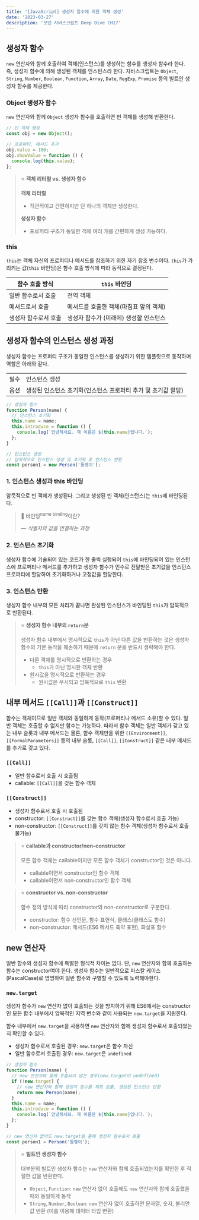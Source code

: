 ```yaml
---
title: '[JavaScript] 생성자 함수에 의한 객체 생성'
date: '2023-03-27'
description: '모던 자바스크립트 Deep Dive CH17'
---
```


## 생성자 함수

`new` 연산자와 함께 호출하여 객체(인스턴스)를 생성하는 함수를 생성자 함수라 한다. 즉, 생성자 함수에 의해 생성된 객체를 인스턴스라 한다. 자바스크립트는 `Object`, `String`, `Number`, `Boolean`, `Function`, `Array`, `Date`, `RegExp`, `Promise` 등의 빌트인 생성자 함수를 제공한다.

### Object 생성자 함수

`new` 연산자와 함께 `Object` 생성자 함수를 호출하면 빈 객체를 생성해 반환한다.

```js
// 빈 객체 생성
const obj = new Object();

// 프로퍼티, 메서드 추가
obj.value = 100;
obj.showValue = function () {
  console.log(this.value);
};
```

> ⭐ **객체 리터럴 vs. 생성자 함수**
>
> **객체 리터럴**
>
> * 직관적이고 간편하지만 단 하나의 객체만 생성한다.
>
> **생성자 함수**
> 
> * 프로퍼티 구조가 동일한 객체 여러 개를 간편하게 생성 가능하다.

### this

`this`는 객체 자신의 프로퍼티나 메서드를 참조하기 위한 자기 참조 변수이다. `this`가 가리키는 값(`this` 바인딩)은 함수 호출 방식에 따라 동적으로 결정된다.

| 함수 호출 방식       | `this` 바인딩                          |
| -------------------- | -------------------------------------- |
| 일반 함수로서 호출   | 전역 객체                              |
| 메서드로서 호출      | 메서드를 호출한 객체(마침표 앞의 객체) |
| 생성자 함수로서 호출 | 생성자 함수가 (미래에) 생성할 인스턴스 |

## 생성자 함수의 인스턴스 생성 과정

생성자 함수는 프로퍼티 구조가 동일한 인스턴스를 생성하기 위한 템플릿으로 동작하며 역할은 아래와 같다.

<table>
  <tbody>
    <tr>
      <td>필수</td>
      <td>인스턴스 생성</td>
    </tr>
    <tr>
      <td>옵션</td>
      <td>생성된 인스턴스 초기화(인스턴스 프로퍼티 추가 및 초기값 할당)</td>
    </tr>
  </tbody>
</table>

```js
// 생성자 함수
function Person(name) {
  // 인스턴스 초기화
  this.name = name;
  this.introduce = function () {
    console.log(`안녕하세요. 제 이름은 ${this.name}입니다.`);
  };
}

// 인스턴스 생성
// 암묵적으로 인스턴스 생성 및 초기화 후 인스턴스 반환
const person1 = new Person('돌멩이');
```

### 1. 인스턴스 생성과 this 바인딩

암묵적으로 빈 객체가 생성된다. 그리고 생성된 빈 객체(인스턴스)는 `this`에 바인딩된다.

> 💭 바인딩<sup>name binding</sup>이란?
> 
> — *식별자와 값을 연결하는 과정*

### 2. 인스턴스 초기화

생성자 함수에 기술되어 있는 코드가 한 줄씩 실행되어 `this`에 바인딩되어 있는 인스턴스에 프로퍼티나 메서드를 추가하고 생성자 함수가 인수로 전달받은 초기값을 인스턴스 프로퍼티에 할당하여 초기화하거나 고정값을 할당한다.

### 3. 인스턴스 반환

생성자 함수 내부의 모든 처리가 끝나면 완성된 인스턴스가 바인딩된 `this`가 암묵적으로 반환된다.

> ⭐ **생성자 함수 내부의 `return`문**
>
> 생성자 함수 내부에서 명시적으로 `this`가 아닌 다른 값을 반환하는 것은 생성자 함수의 기본 동작을 훼손하기 때문에 `return` 문을 반드시 생략해야 한다.
> * 다른 객체를 명시적으로 반환하는 경우
>   - `this`가 아닌 명시한 객체 반환
> * 원시값을 명시적으로 반환하는 경우
>   - 원시값은 무시되고 암묵적으로 `this` 반환

## 내부 메서드 `[[Call]]`과 `[[Construct]]`

함수는 객체이므로 일반 객체와 동일하게 동작(프로퍼티나 메서드 소유)할 수 있다. 일반 객체는 호출할 수 없지만 함수는 가능하다. 따라서 함수 객체는 일반 객체가 갖고 있는 내부 슬롯과 내부 메서드는 물론, 함수 객체만을 위한 `[[Environment]]`, `[[FormalParameters]]` 등의 내부 슬롯, `[[Call]]`, `[[Construct]]` 같은 내부 메서드를 추가로 갖고 있다. 

### `[[Call]]`

* 일반 함수로서 호출 시 호출됨
* callable: `[[Call]]`을 갖는 함수 객체

### `[[Construct]]`

* 생성자 함수로서 호출 시 호출됨
* constructor: `[[Construct]]`를 갖는 함수 객체(생성자 함수로서 호출 가능)
* non-constructor: `[[Construct]]`를 갖지 않는 함수 객체(생성자 함수로서 호출 불가능)

> ⭐ **callable과 constructor/non-constructor**
> 
> 모든 함수 객체는 callable이지만 모든 함수 객체가 constructor인 것은 아니다.
>
> * callable이면서 constructor인 함수 객체
> * callable이면서 non-constructor인 함수 객체

> ⭐ **constructor vs. non-constructor**
>
> 함수 정의 방식에 따라 constructor와 non-constructor로 구분한다.
> * constructor: 함수 선언문, 함수 표현식, 클래스(클래스도 함수)
> * non-constructor: 메서드(ES6 메서드 축약 표현), 화살표 함수

## new 연산자

일반 함수와 생성자 함수에 특별한 형식적 차이는 없다. 단, `new` 연산자와 함께 호출하는 함수는 constructor여야 한다. 생성자 함수는 일반적으로 파스칼 케이스(PascalCase)로 명명하여 일반 함수와 구별할 수 있도록 노력해야한다. 

### `new.target`

생성자 함수가 `new` 연산자 없이 호출되는 것을 방지하기 위해 ES6에서는 constructor인 모든 함수 내부에서 암묵적인 지역 변수와 같이 사용되는 `new.target`을 지원한다.

함수 내부에서 `new.target`을 사용하면 `new` 연산자와 함께 생성자 함수로서 호출되었는지 확인할 수 있다.

* 생성자 함수로서 호출된 경우: `new.target`은 함수 자신
* 일반 함수로서 호출된 경우: `new.target`은 `undefined`

```js
// 생성자 함수
function Person(name) {
  // new 연산자와 함께 호출되지 않은 경우(new.target이 undefined)
  if (!new.target) {
    // new 연산자와 함께 생성자 함수를 재귀 호출, 생성된 인스턴스 반환
    return new Person(name);
  }
  this.name = name;
  this.introduce = function () {
    console.log(`안녕하세요. 제 이름은 ${this.name}입니다.`);
  };
}

// new 연산자 없이도 new.target을 통해 생성자 함수로서 호출
const person1 = Person('돌멩이');
```

> ⭐ **빌트인 생성자 함수**
>
> 대부분의 빌트인 생성자 함수는 `new` 연산자와 함께 호출되었는지를 확인한 후 적절한 값을 반환한다.
>
> * `Object`, `Function`: `new` 연산자 없이 호출해도 `new` 연산자와 함께 호출했을 때와 동일하게 동작
> * `String`, `Number`, `Boolean`: `new` 연산자 없이 호출하면 문자열, 숫자, 불리언 값 반환 (이를 이용해 데이터 타입 변환)
